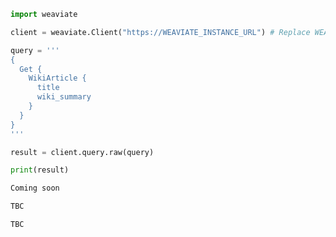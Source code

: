 
<Tabs groupId="languages">
<TabItem value="py" label="Python">

```python
import weaviate

client = weaviate.Client("https://WEAVIATE_INSTANCE_URL") # Replace WEAVIATE_INSTANCE_URL with your instance URL

query = '''
{
  Get {
    WikiArticle {
      title
      wiki_summary
    }
  }
}
'''

result = client.query.raw(query)

print(result)
```

</TabItem>
<TabItem value="js" label="JS/TS Client v2">

```js
Coming soon
```

</TabItem>
<TabItem value="go" label="Go">

```go
TBC
```

</TabItem>
<TabItem value="java" label="Java">

```java
TBC
```

</TabItem>
</Tabs>
